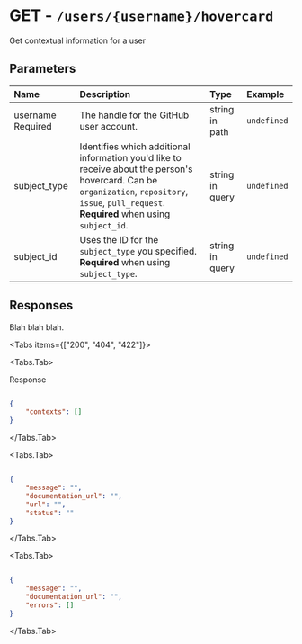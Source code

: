 
# GET - `/users/{username}/hovercard`

Get contextual information for a user

## Parameters

| Name | Description | Type | Example |
| :---- | :---- | :---- | :---- |
| username <span class="bg-blue-100 text-blue-800 text-xs font-medium me-2 px-2.5 py-0.5 rounded dark:bg-blue-900 dark:text-blue-300">Required</span> | The handle for the GitHub user account. | string in path | `undefined` |
| subject_type  | Identifies which additional information you'd like to receive about the person's hovercard. Can be `organization`, `repository`, `issue`, `pull_request`. **Required** when using `subject_id`. | string in query | `undefined` |
| subject_id  | Uses the ID for the `subject_type` you specified. **Required** when using `subject_type`. | string in query | `undefined` |

## Responses

Blah blah blah.

<Tabs items={["200", "404", "422"]}>

<Tabs.Tab>

Response

```json

{
    "contexts": []
}

```

</Tabs.Tab>

<Tabs.Tab>



```json

{
    "message": "",
    "documentation_url": "",
    "url": "",
    "status": ""
}

```

</Tabs.Tab>

<Tabs.Tab>



```json

{
    "message": "",
    "documentation_url": "",
    "errors": []
}

```

</Tabs.Tab>

</Tabs>